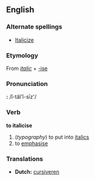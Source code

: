 == English ==
=== Alternate spellings ===
*[[Italicize]]

===Etymology===
From {{E.}} ''[[italic]]'' + [[-ise]]

===Pronunciation===
'''{{AHD}}:''' /ĭ-tăl'ĭ-sīz'/

=== Verb ===
'''to italicise'''
# (''typography'') to put into [[italics]]
#  to [[emphasise]]

===Translations===
*'''Dutch:''' [[cursiveren]]